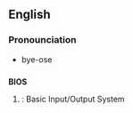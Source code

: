 ==English==

===Pronounciation===
*bye-ose

==={{acronym}}===
'''BIOS'''
# {{cattag|computing}}: Basic Input/Output System